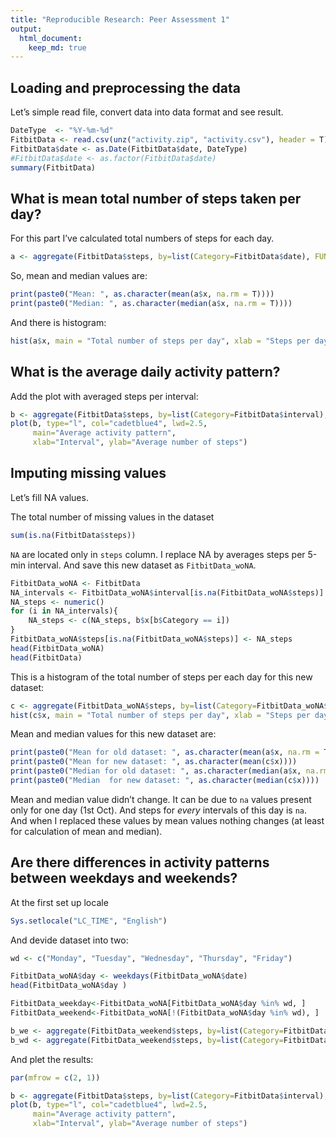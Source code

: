 ```yaml
---
title: "Reproducible Research: Peer Assessment 1"
output: 
  html_document:
    keep_md: true
---
```



## Loading and preprocessing the data

Let's simple read file, convert data into data format  and see result.

```r
DateType  <- "%Y-%m-%d"
FitbitData <- read.csv(unz("activity.zip", "activity.csv"), header = T)
FitbitData$date <- as.Date(FitbitData$date, DateType)
#FitbitData$date <- as.factor(FitbitData$date)
summary(FitbitData)
```


## What is mean total number of steps taken per day?

For this part I've calculated total numbers of steps for each day.
```r
a <- aggregate(FitbitData$steps, by=list(Category=FitbitData$date), FUN=sum)
```
So, mean and median values are:
```r
print(paste0("Mean: ", as.character(mean(a$x, na.rm = T))))
print(paste0("Median: ", as.character(median(a$x, na.rm = T))))
```
And there is histogram:

```r
hist(a$x, main = "Total number of steps per day", xlab = "Steps per day", col = "cadetblue2")
```


## What is the average daily activity pattern?

Add the plot with averaged steps per interval:

```r
b <- aggregate(FitbitData$steps, by=list(Category=FitbitData$interval), FUN=mean, na.rm=TRUE)
plot(b, type="l", col="cadetblue4", lwd=2.5, 
     main="Average activity pattern", 
     xlab="Interval", ylab="Average number of steps")
```

## Imputing missing values
Let's fill NA values.

The total number of missing values in the dataset
```r
sum(is.na(FitbitData$steps))
```

```NA``` are located only in ```steps``` column. I replace NA by averages steps per 5-min interval. And save this new dataset as ```FitbitData_woNA```.


```r
FitbitData_woNA <- FitbitData
NA_intervals <- FitbitData_woNA$interval[is.na(FitbitData_woNA$steps)]
NA_steps <- numeric()
for (i in NA_intervals){
    NA_steps <- c(NA_steps, b$x[b$Category == i])
}
FitbitData_woNA$steps[is.na(FitbitData_woNA$steps)] <- NA_steps
head(FitbitData_woNA)
head(FitbitData)

```
This is a histogram of the total number of steps per each day for this new dataset:

```r
c <- aggregate(FitbitData_woNA$steps, by=list(Category=FitbitData_woNA$date), FUN=sum)
hist(c$x, main = "Total number of steps per day", xlab = "Steps per day", col = "cadetblue2")
```

Mean and median values for this new dataset are:
```r
print(paste0("Mean for old dataset: ", as.character(mean(a$x, na.rm = T))))
print(paste0("Mean for new dataset: ", as.character(mean(c$x))))
print(paste0("Median for old dataset: ", as.character(median(a$x, na.rm = T))))
print(paste0("Median  for new dataset: ", as.character(median(c$x))))
```

Mean and median value didn't change. It can be due to ```na``` values present only for one day (1st Oct). And steps for *every* intervals of this day is ```na```. And when I replaced these values by mean values nothing changes (at least for calculation of mean and median).

## Are there differences in activity patterns between weekdays and weekends?

At the first set up locale
```r
Sys.setlocale("LC_TIME", "English")
```

And devide dataset into two:

```r
wd <- c("Monday", "Tuesday", "Wednesday", "Thursday", "Friday")

FitbitData_woNA$day <- weekdays(FitbitData_woNA$date)
head(FitbitData_woNA$day )

FitbitData_weekday<-FitbitData_woNA[FitbitData_woNA$day %in% wd, ]
FitbitData_weekend<-FitbitData_woNA[!(FitbitData_woNA$day %in% wd), ]

b_we <- aggregate(FitbitData_weekend$steps, by=list(Category=FitbitData_weekend$interval), FUN=mean)
b_wd <- aggregate(FitbitData_weekend$steps, by=list(Category=FitbitData_weekend$interval), FUN=mean)


```

And plet the results:
```r
par(mfrow = c(2, 1))

b <- aggregate(FitbitData$steps, by=list(Category=FitbitData$interval), FUN=mean, na.rm=TRUE)
plot(b, type="l", col="cadetblue4", lwd=2.5, 
     main="Average activity pattern", 
     xlab="Interval", ylab="Average number of steps")


```


